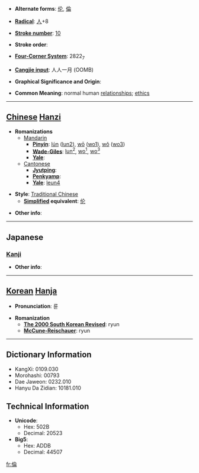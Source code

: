 * '''Alternate forms''': [[伦]], [[倫]]

* '''[[Wiktionary:Chinese radical index| Radical]]''': [[Wiktionary:Chinese radical index 人|人]]+8

* '''[[Wiktionary:Chinese total strokes index|Stroke number]]''': [[Wiktionary:Chinese total strokes index 10|10]]

* '''Stroke order''': 

* '''[[Wiktionary:Chinese four corner index|Four-Corner System]]''': 2822<sub>7</sub>

* '''[[Wiktionary:Chinese Cangjie index|Cangjie input]]''': 人人一月 (OOMB)

* '''Graphical Significance and Origin''': 

* '''Common Meaning''': normal human [[relationships]]; [[ethics]]

----

== [[Chinese]] [[Hanzi]] ==

* '''Romanizations'''
** [[Mandarin]]
*** '''[[Pinyin]]''': [[lún]] ([[lun2]]), [[wō]] ([[wo1]]), [[wǒ]] ([[wo3]])
*** '''[[Wade-Giles]]''': [[lun2|lun<sup>2</sup>]], [[wo1|wo<sup>1</sup>]], [[wo3|wo<sup>3</sup>]]
*** '''[[Yale]]''': 
**[[Cantonese]]
***'''[[Jyutping]]''':
***'''[[Penkyamp]]''': 
***'''[[Yale]]''': [[leun4]]

* '''Style''': [[Traditional Chinese]] 
** '''[[Simplified Chinese|Simplified]] equivalent''': [[伦]]

* '''Other info''': 

----

==Japanese==
===[[Kanji]]===
{{kanji|on readings=[[りん]] (rin)
|kun readings=[[たぐい]] (tagui), [[ついで]] (tsuide), [[みち]] (michi)
}}

* '''Other info''':  

----

== [[Korean]] [[Hanja]] ==

* '''Pronunciation''': 륜

* '''Romanization'''
** '''[[The 2000 South Korean Revised Romanization|The 2000 South Korean Revised]]''': ryun
** '''[[McCune-Reischauer]]''': ryun

----

== Dictionary Information ==

* KangXi: 0109.030
* Morohashi: 00793
* Dae Jaweon: 0232.010
* Hanyu Da Zidian: 10181.010

== Technical Information ==

* '''Unicode''':
** Hex: 502B
** Decimal: 20523
* '''Big5''':
** Hex: ADDB
** Decimal: 44507

[[fr:倫]]